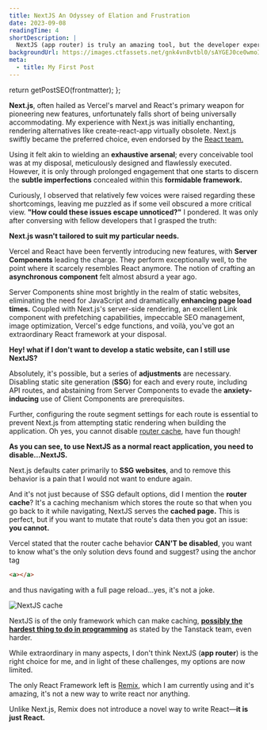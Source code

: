 ```yaml
---
title: NextJS An Odyssey of Elation and Frustration
date: 2023-09-08
readingTime: 4
shortDescription: |
  NextJS (app router) is truly an amazing tool, but the developer experience when I used it was certainly not the best, here are my few takes about the framework's issues.
backgroundUrl: https://images.ctfassets.net/gnk4vn8vtbl0/sAYGEJ0ce0wmoIfPQ9xVJ/2134e8c5bacf8b7b6b1e9fc0573beef1/ql92zpsre2li58mpjpsa.png
meta:
  - title: My First Post
---
```



  return getPostSEO(frontmatter);
};

<PostHeader post={frontmatter} />

**Next.js**, often hailed as Vercel's marvel and React's primary weapon for pioneering new features, unfortunately falls short of being universally accommodating. My experience with Next.js was initially enchanting, rendering alternatives like create-react-app virtually obsolete. Next.js swiftly became the preferred choice, even endorsed by the [React team.](https://react.dev/learn/start-a-new-react-project)

Using it felt akin to wielding an **exhaustive arsenal**; every conceivable tool was at my disposal, meticulously designed and flawlessly executed. However, it is only through prolonged engagement that one starts to discern the **subtle imperfections** concealed within this **formidable framework.**

Curiously, I observed that relatively few voices were raised regarding these shortcomings, leaving me puzzled as if some veil obscured a more critical view. **"How could these issues escape unnoticed?"** I pondered. It was only after conversing with fellow developers that I grasped the truth:

**Next.js wasn't tailored to suit my particular needs.**

Vercel and React have been fervently introducing new features, with **Server Components** leading the charge. They perform exceptionally well, to the point where it scarcely resembles React anymore. The notion of crafting an **asynchronous component** felt almost absurd a year ago.

Server Components shine most brightly in the realm of static websites, eliminating the need for JavaScript and dramatically **enhancing page load times.** Coupled with Next.js's server-side rendering, an excellent Link component with prefetching capabilities, impeccable SEO management, image optimization, Vercel's edge functions, and voilà, you've got an extraordinary React framework at your disposal.

**Hey! what if I don't want to develop a static website, can I still use NextJS?**

Absolutely, it's possible, but a series of **adjustments** are necessary. Disabling static site generation (**SSG**) for each and every route, including API routes, and abstaining from Server Components to evade the **anxiety-inducing** use of Client Components are prerequisites.

Further, configuring the route segment settings for each route is essential to prevent Next.js from attempting static rendering when building the application. Oh yes, you cannot disable [router cache](https://www.youtube.com/watch?v=e4GFzyx-Jw4), have fun though!

**As you can see, to use NextJS as a normal react application, you need to disable...NextJS.**

Next.js defaults cater primarily to **SSG websites**, and to remove this behavior is a pain that I would not want to endure again.

And it's not just because of SSG default options, did I mention the **router cache**? It's a caching mechanism which stores the route so that when you go back to it while navigating, NextJS serves the **cached page.** This is perfect, but if you want to mutate that route's data then you got an issue: **you cannot.**

Vercel stated that the router cache behavior **CAN'T be disabled**, you want to know what's the only solution devs found and suggest? using the anchor tag

```html
<a></a>
```

and thus navigating with a full page reload...yes, it's not a joke.

![NextJS cache](https://images.ctfassets.net/gnk4vn8vtbl0/39LaJzrS5goq2bPBQD0xT/ef6f8a933d8ee14857cd38fcf4c4fd2f/Screenshot_2023-09-19_alle_15.06.37.png)

NextJS is of the only framework which can make caching, [**possibly the hardest thing to do in programming**](https://tanstack.com/query/latest/docs/react/overview) as stated by the Tanstack team, even harder.

While extraordinary in many aspects, I don't think NextJS (**app router**) is the right choice for me, and in light of these challenges, my options are now limited.

The only React Framework left is [Remix](remix.run), which I am currently using and it's amazing, it's not a new way to write react nor anything.

Unlike Next.js, Remix does not introduce a novel way to write React—**it is just React.**
